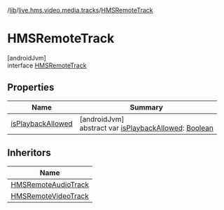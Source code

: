 /[lib](/api-reference/android/v2/home/content)/[live.hms.video.media.tracks](../index)/[HMSRemoteTrack](index)

# HMSRemoteTrack

[androidJvm]\
interface [HMSRemoteTrack](index)

## Properties

| Name                                     | Summary                                                                                                                                                     |
| ---------------------------------------- | ----------------------------------------------------------------------------------------------------------------------------------------------------------- |
| [isPlaybackAllowed](is-playback-allowed) | [androidJvm]<br />abstract var [isPlaybackAllowed](is-playback-allowed): [Boolean](https://kotlinlang.org/api/latest/jvm/stdlib/kotlin/-boolean/index.html) |

## Inheritors

| Name                                                      |
| --------------------------------------------------------- |
| [HMSRemoteAudioTrack](../-h-m-s-remote-audio-track/index) |
| [HMSRemoteVideoTrack](../-h-m-s-remote-video-track/index) |
